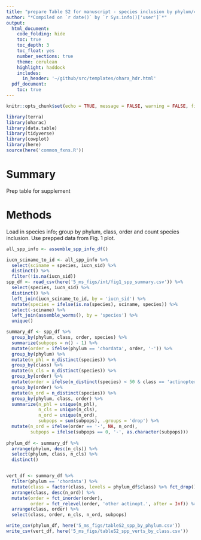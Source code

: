 ```yaml
---
title: "prepare Table S2 for manuscript - species inclusion by phylum/class/order"
author: "*Compiled on `r date()` by `r Sys.info()['user']`*"
output: 
  html_document:
    code_folding: hide
    toc: true
    toc_depth: 3
    toc_float: yes
    number_sections: true
    theme: cerulean
    highlight: haddock
    includes: 
      in_header: '~/github/src/templates/ohara_hdr.html'
  pdf_document:
    toc: true
---
```


``` r

knitr::opts_chunk$set(echo = TRUE, message = FALSE, warning = FALSE, fig.height = 4, fig.width = 7)

library(terra)
library(oharac)
library(data.table)
library(tidyverse)
library(cowplot)
library(here)
source(here('common_fxns.R'))

```

# Summary

Prep table for supplement

# Methods

Load in species info; group by phylum, class, order and count species inclusion.  Use prepped data from Fig. 1 plot.

```r
all_spp_info <- assemble_spp_info_df()

iucn_sciname_to_id <- all_spp_info %>%
  select(sciname = species, iucn_sid) %>%
  distinct() %>%
  filter(!is.na(iucn_sid))
spp_df <- read_csv(here('5_ms_figs/int/fig1_spp_summary.csv')) %>%
  select(species, iucn_sid) %>%
  distinct() %>%
  left_join(iucn_sciname_to_id, by = 'iucn_sid') %>%
  mutate(species = ifelse(is.na(species), sciname, species)) %>%
  select(-sciname) %>%
  left_join(assemble_worms(), by = 'species') %>%
  unique()

summary_df <- spp_df %>%
  group_by(phylum, class, order, species) %>%
  summarize(subpops = n() - 1) %>%
  mutate(order = ifelse(phylum == 'chordata', order, '-')) %>%
  group_by(phylum) %>%
  mutate(n_phl = n_distinct(species)) %>%
  group_by(class) %>%
  mutate(n_cls = n_distinct(species)) %>%
  group_by(order) %>%
  mutate(order = ifelse(n_distinct(species) < 50 & class == 'actinopterygii', 'other actinopt.', order)) %>%
  group_by(order) %>%
  mutate(n_ord = n_distinct(species)) %>%
  group_by(phylum, class, order) %>%
  summarize(n_phl = unique(n_phl),
            n_cls = unique(n_cls),
            n_ord = unique(n_ord),
            subpops = sum(subpops), .groups = 'drop') %>%
  mutate(n_ord = ifelse(order == '-', NA, n_ord),
         subpops = ifelse(subpops == 0, '-', as.character(subpops)))
  
phylum_df <- summary_df %>%
  arrange(phylum, desc(n_cls)) %>%
  select(phylum, class, n_cls) %>%
  distinct()


vert_df <- summary_df %>%
  filter(phylum == 'chordata') %>%
  mutate(class = factor(class, levels = phylum_df$class) %>% fct_drop()) %>%
  arrange(class, desc(n_ord)) %>%
  mutate(order = fct_inorder(order),
         order = fct_relevel(order, 'other actinopt.', after = Inf)) %>%
  arrange(class, order) %>%
  select(class, order, n_cls, n_ord, subpops)

write_csv(phylum_df, here('5_ms_figs/tableS2_spp_by_phylum.csv'))
write_csv(vert_df, here('5_ms_figs/tableS2_spp_verts_by_class.csv'))
```

